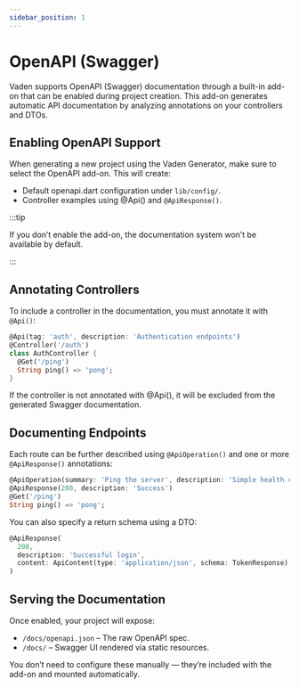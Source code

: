```yaml
---
sidebar_position: 1
---
```


# OpenAPI (Swagger)

Vaden supports OpenAPI (Swagger) documentation through a built-in add-on that can be enabled during project creation. This add-on generates automatic API documentation by analyzing annotations on your controllers and DTOs.

## Enabling OpenAPI Support

When generating a new project using the Vaden Generator, make sure to select the OpenAPI add-on. This will create:
- Default openapi.dart configuration under `lib/config/`.
- Controller examples using @Api() and `@ApiResponse()`.

:::tip

If you don’t enable the add-on, the documentation system won’t be available by default.

:::

## Annotating Controllers

To include a controller in the documentation, you must annotate it with `@Api()`:

```dart
@Api(tag: 'auth', description: 'Authentication endpoints')
@Controller('/auth')
class AuthController {
  @Get('/ping')
  String ping() => 'pong';
}
```
If the controller is not annotated with @Api(), it will be excluded from the generated Swagger documentation.

## Documenting Endpoints

Each route can be further described using `@ApiOperation()` and one or more `@ApiResponse()` annotations:

```dart
@ApiOperation(summary: 'Ping the server', description: 'Simple health check')
@ApiResponse(200, description: 'Success')
@Get('/ping')
String ping() => 'pong';
```

You can also specify a return schema using a DTO:

```dart
@ApiResponse(
  200,
  description: 'Successful login',
  content: ApiContent(type: 'application/json', schema: TokenResponse),
)
```

## Serving the Documentation

Once enabled, your project will expose:
- `/docs/openapi.json` – The raw OpenAPI spec.
- `/docs/` – Swagger UI rendered via static resources.

You don’t need to configure these manually — they’re included with the add-on and mounted automatically.
